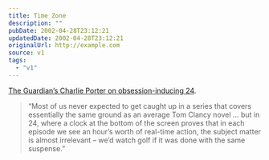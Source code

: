 ```yaml
---
title: Time Zone
description: ""
pubDate: 2002-04-28T23:12:21
updatedDate: 2002-04-28T23:12:21
originalUrl: http://example.com
source: v1
tags:
  - "v1"
---
```


[The Guardian&#8217;s Charlie Porter on obsession-inducing 24][1].

> &#8220;Most of us never expected to get caught up in a series that covers essentially the same ground as an average Tom Clancy novel &#8230; but in 24, where a clock at the bottom of the screen proves that in each episode we see an hour&#8217;s worth of real-time action, the subject matter is almost irrelevant &#8211; we&#8217;d watch golf if it was done with the same suspense.&#8221;

[1]: http://www.guardian.co.uk/Archive/Article/0,4273,4401148,00.html "The Guardian: Club 24"
